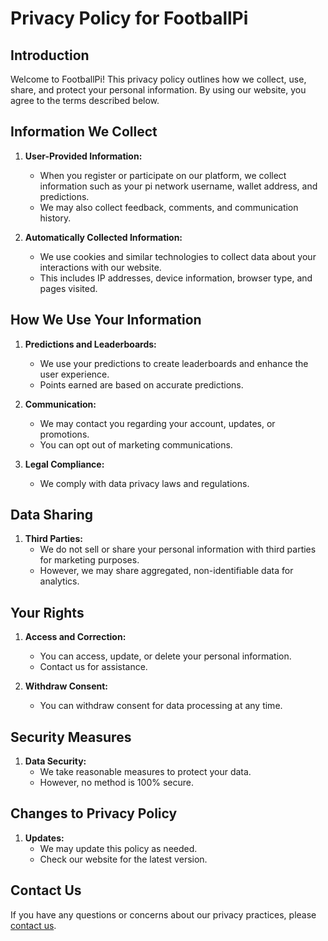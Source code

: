 # Privacy Policy for FootballPi

## Introduction

Welcome to FootballPi! This privacy policy outlines how we collect, use, share, and protect your personal information. By using our website, you agree to the terms described below.

## Information We Collect

1. **User-Provided Information:**

   - When you register or participate on our platform, we collect information such as your pi network username, wallet address, and predictions.
   - We may also collect feedback, comments, and communication history.

2. **Automatically Collected Information:**
   - We use cookies and similar technologies to collect data about your interactions with our website.
   - This includes IP addresses, device information, browser type, and pages visited.

## How We Use Your Information

1. **Predictions and Leaderboards:**

   - We use your predictions to create leaderboards and enhance the user experience.
   - Points earned are based on accurate predictions.

2. **Communication:**

   - We may contact you regarding your account, updates, or promotions.
   - You can opt out of marketing communications.

3. **Legal Compliance:**
   - We comply with data privacy laws and regulations.

## Data Sharing

1. **Third Parties:**
   - We do not sell or share your personal information with third parties for marketing purposes.
   - However, we may share aggregated, non-identifiable data for analytics.

## Your Rights

1. **Access and Correction:**

   - You can access, update, or delete your personal information.
   - Contact us for assistance.

2. **Withdraw Consent:**
   - You can withdraw consent for data processing at any time.

## Security Measures

1. **Data Security:**
   - We take reasonable measures to protect your data.
   - However, no method is 100% secure.

## Changes to Privacy Policy

1. **Updates:**
   - We may update this policy as needed.
   - Check our website for the latest version.

## Contact Us

If you have any questions or concerns about our privacy practices, please [contact us](/telegram).
